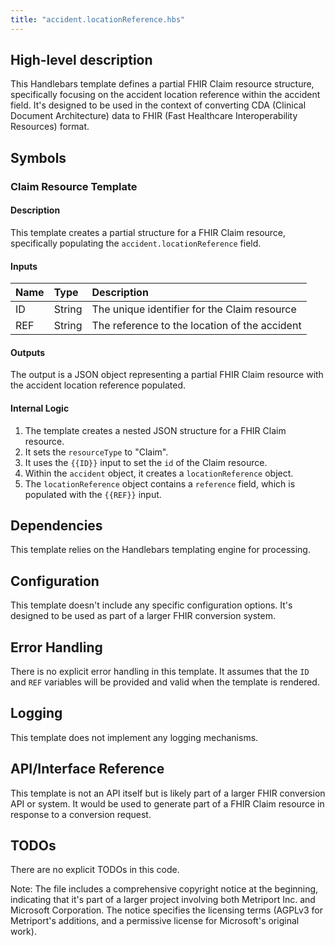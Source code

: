 ```yaml
---
title: "accident.locationReference.hbs"
---
```


## High-level description
This Handlebars template defines a partial FHIR Claim resource structure, specifically focusing on the accident location reference within the accident field. It's designed to be used in the context of converting CDA (Clinical Document Architecture) data to FHIR (Fast Healthcare Interoperability Resources) format.

## Symbols

### Claim Resource Template
#### Description
This template creates a partial structure for a FHIR Claim resource, specifically populating the `accident.locationReference` field.

#### Inputs
| Name | Type | Description |
|:-----|:-----|:------------|
| ID | String | The unique identifier for the Claim resource |
| REF | String | The reference to the location of the accident |

#### Outputs
The output is a JSON object representing a partial FHIR Claim resource with the accident location reference populated.

#### Internal Logic
1. The template creates a nested JSON structure for a FHIR Claim resource.
2. It sets the `resourceType` to "Claim".
3. It uses the `{{ID}}` input to set the `id` of the Claim resource.
4. Within the `accident` object, it creates a `locationReference` object.
5. The `locationReference` object contains a `reference` field, which is populated with the `{{REF}}` input.

## Dependencies
This template relies on the Handlebars templating engine for processing.

## Configuration
This template doesn't include any specific configuration options. It's designed to be used as part of a larger FHIR conversion system.

## Error Handling
There is no explicit error handling in this template. It assumes that the `ID` and `REF` variables will be provided and valid when the template is rendered.

## Logging
This template does not implement any logging mechanisms.

## API/Interface Reference
This template is not an API itself but is likely part of a larger FHIR conversion API or system. It would be used to generate part of a FHIR Claim resource in response to a conversion request.

## TODOs
There are no explicit TODOs in this code.

Note: The file includes a comprehensive copyright notice at the beginning, indicating that it's part of a larger project involving both Metriport Inc. and Microsoft Corporation. The notice specifies the licensing terms (AGPLv3 for Metriport's additions, and a permissive license for Microsoft's original work).